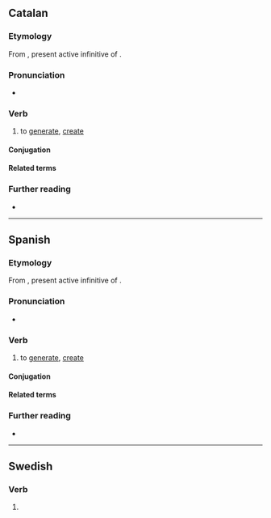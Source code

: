 ==Catalan==

===Etymology===
From {{der|ca|la|generāre}}, present active infinitive of {{m|la|generō}}.

===Pronunciation===
* {{ca-IPA}}

===Verb===
{{ca-verb}}

# to [[generate]], [[create]]

====Conjugation====
{{ca-conj-ar|gener}}

====Related terms====
{{rel3
|generació
|generatiu
|regenerar
|lang=ca}}

===Further reading===
* {{R:IEC2}}

----

==Spanish==

===Etymology===
From {{der|es|la|generāre}}, present active infinitive of {{m|la|generō}}.

===Pronunciation===
* {{es-IPA}}

===Verb===
{{es-verb|gener|ar}}

# to [[generate]], [[create]]
#: {{ux|es|Una política de Estado para '''generar''' riqueza|A state policy to create wealth}}
#: {{syn|es|crear}}

====Conjugation====
{{es-conj-ar|gener|combined=1}}

====Related terms====
{{rel3
|generación
|generativo
|regenerar
|lang=es}}

===Further reading===
* {{R:DRAE 2001}}

----

==Swedish==

===Verb===
{{head|sv|verb form}}

# {{sv-verb-form-pre|genera}}